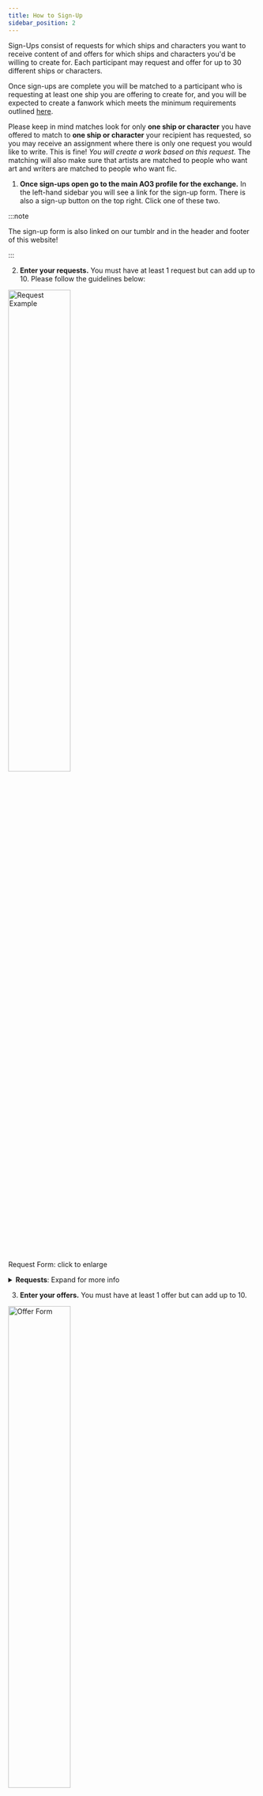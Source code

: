 ```yaml
---
title: How to Sign-Up
sidebar_position: 2
---
```


Sign-Ups consist of requests for which ships and characters you want to receive
content of and offers for which ships and characters you'd be willing to create
for. Each participant may request and offer for up to 30 different ships or
characters.

Once sign-ups are complete you will be matched to a participant who is
requesting at least one ship you are offering to create for, and you will be
expected to create a fanwork which meets the minimum requirements outlined
[here](/docs/intro#the-basics).

Please keep in mind matches look for only **one ship or character** you have
offered to match to **one ship or character** your recipient has requested, so
you may receive an assignment where there is only one request you would like to
write. This is fine! _You will create a work based on this request._ The
matching will also make sure that artists are matched to people who want art and
writers are matched to people who want fic.

1. **Once sign-ups open go to the main AO3 profile for the exchange.** In the
   left-hand sidebar you will see a link for the sign-up form. There is also a
   sign-up button on the top right. Click one of these two.

:::note

The sign-up form is also linked on our tumblr and in the header and footer of
this website!

:::

2. **Enter your requests.** You must have at least 1 request but can add up
   to 10. Please follow the guidelines below:

<img
  src="/img/tutorial/request.png"
  width="50%"
  className="center"
  alt="Request Example"
/>

<p class="label">Request Form: click to enlarge</p>

<details>
  <summary><strong>Requests</strong>: Expand for more info</summary>

- **Title** - _Optional_. Use it to name your pairing groups, add an extra note,
  or even add a content warning like "NSFW prompts below".
- **Relationships** - Put at least 1 and up to 3 nominated
  relationships/characters that you would like to receive content for. You must
  have at least 1 relationship per request. These tags should match the tags in
  the tag set/nominations list <u>exactly</u>. This means to request a piece
  with an individual character you should use `CharacterName (Solo)`.
- **Additional Tags** - Choose what type of gifts and treats you would like to
  receive. Select as many as apply, but please be sure not to select
  `No Treats Please` and a `Treats` option on the same request.
  - `Fanart` - you would like to receive a main gift that is fanart.
  - `Fanfic` - you would like to receive a main gift that is fanfic.
  - `No Treats Please` - you do not want to receive a treat for this prompt.
    (please be sure to mark this on every request if you want no extra gifts at
    all!)
  - `Treats - Fanart` - you are open to receiving a fanart treat.
  - `Treats - Fanfic` - you are open to receiving a fanfic treat.
  - `Treats - Other` - you are open to receiving an alternative fanworks treat
    (for example, a fanmix, podfic, etc.)
- **Letter** - _Optional_. Feel free to link to a general or specific exchange
  letter here. Please see [On Exchange Letters](/docs/tutorials/letters) for
  more information on exchange letters.
- **Prompt** - Must be completed even if it simply says "please see letter". You
  can add DNWs, specific prompts, or whatever you'd like here.
- **Add Another Request** Button - _Optional_. Want to request more than 3 ships
  or characters? Click this button to add another request form. You can add up
  to 10 for a total of 30 ships/characters.

</details>

3. **Enter your offers.** You must have at least 1 offer but can add up to 10.

<img
  src="/img/tutorial/offer.png"
  width="50%"
  className="center"
  alt="Offer Form"
/>

<p class="label">Offer Form: click to enlarge</p>

<details>
  <summary><strong>Offers</strong>: Expand for more info</summary>

- **Relationships** - Put at least 1 and up to 3 relationships that you would
  like to create content for. You must have at least 1 relationship per offer.
  - `Any Relationship` - If you are very brave, please click the "Any
    Relationship" button to indicate you're okay with creating content for ANY
    ship or character that was nominated.
- **Additional Tags** - Choose whether you would like to create fanart or fanfic
  (or either).
  - Please do not click any `Treats` related tags on your offers!
- **More Info** - _Optional_. You can add info about people you would like to
  avoid being matched to with 100% confidentiality or request that you not be
  matched with requests that only have smut or fluff or angst, etc, etc. You may
  also include additional pairings in case you didn't have enough room to list
  every pairing you'd be willing to create for. If there are problems matching,
  the Mods will use these pairings to match manually!
- **Add Another Offer** Button - _Optional_. Want to offer more than three
  ships/characters? Click this button to add offer request form. You can add up
  to 10 offers for 30 ships/characters total.

</details>

4. **Click the `Submit` button on the bottom right hand corner and you're
   done!**

:::tip

You can edit your requests and offers up until sign-ups close and the matching
begins, so feel free to adjust and change things until the last minute!

:::

:::warning

Be very careful if you edit your sign-ups. During an exchange last year we
noticed a bug where more "Additional Tags" can be selected on _Requests_ when
someone is editing. For example, Fanart may be added to your request, even
though you have only requested Fanfic. We do not know if this has been
corrected. Please review your requests and offers _very carefully_ after you
edit.

:::

**Thanks for your interest!**
